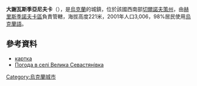 {{coord|48|53|1|N|29|46|5|E|scale:30000_region:UA|display=title}}

'''大謝瓦斯季亞尼夫卡'''（{{lang-uk|Велика Севастянівка}}），是[[烏克蘭|烏克蘭]]的城鎮，位於該國西南部[[切爾諾夫策州|切爾諾夫策州]]，由[[赫里斯季諾夫卡區|赫里斯季諾夫卡區]]負責管轄，海拔高度221米，2001年人口3,006，98%居民使用[[烏克蘭語|烏克蘭語]]。

==參考資料==
* [http://gska2.rada.gov.ua/pls/z7502/A005?rdat1=26.07.2009&rf7571=38458 картка]{{dead link|date=2017年12月 |bot=InternetArchiveBot |fix-attempted=yes }}
* [http://weather.in.ua/ua/cherkasskaja/2816 Погода в селі Велика Севастянівка] {{Wayback|url=http://weather.in.ua/ua/cherkasskaja/2816 |date=20160305221559 }}

{{Ukraine-geo-stub}}
[[Category:烏克蘭城市|Category:烏克蘭城市]]